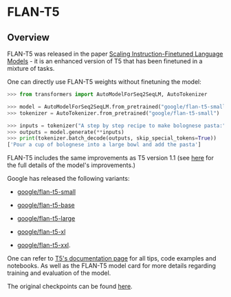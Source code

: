 <!--Copyright 2022 The HuggingFace Team. All rights reserved.

Licensed under the Apache License, Version 2.0 (the "License"); you may not use this file except in compliance with
the License. You may obtain a copy of the License at

http://www.apache.org/licenses/LICENSE-2.0

Unless required by applicable law or agreed to in writing, software distributed under the License is distributed on
an "AS IS" BASIS, WITHOUT WARRANTIES OR CONDITIONS OF ANY KIND, either express or implied. See the License for the
specific language governing permissions and limitations under the License.
-->

# FLAN-T5

## Overview

FLAN-T5 was released in the paper [Scaling Instruction-Finetuned Language Models](https://arxiv.org/pdf/2210.11416.pdf) - it is an enhanced version of T5 that has been finetuned in a mixture of tasks.

One can directly use FLAN-T5 weights without finetuning the model:

```python
>>> from transformers import AutoModelForSeq2SeqLM, AutoTokenizer

>>> model = AutoModelForSeq2SeqLM.from_pretrained("google/flan-t5-small")
>>> tokenizer = AutoTokenizer.from_pretrained("google/flan-t5-small")

>>> inputs = tokenizer("A step by step recipe to make bolognese pasta:", return_tensors="pt")
>>> outputs = model.generate(**inputs)
>>> print(tokenizer.batch_decode(outputs, skip_special_tokens=True))
['Pour a cup of bolognese into a large bowl and add the pasta']
```

FLAN-T5 includes the same improvements as T5 version 1.1 (see [here](https://huggingface.co/docs/transformers/model_doc/t5v1.1) for the full details of the model's improvements.)

Google has released the following variants:

- [google/flan-t5-small](https://huggingface.co/google/flan-t5-small)

- [google/flan-t5-base](https://huggingface.co/google/flan-t5-base)

- [google/flan-t5-large](https://huggingface.co/google/flan-t5-large)

- [google/flan-t5-xl](https://huggingface.co/google/flan-t5-xl)

- [google/flan-t5-xxl](https://huggingface.co/google/flan-t5-xxl).

One can refer to [T5's documentation page](t5) for all tips, code examples and notebooks. As well as the FLAN-T5 model card for more details regarding training and evaluation of the model.

The original checkpoints can be found [here](https://github.com/google-research/t5x/blob/main/docs/models.md#flan-t5-checkpoints).
